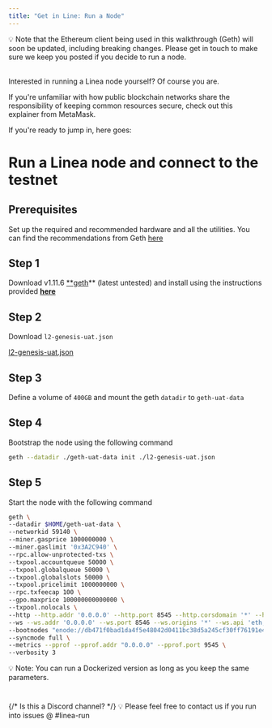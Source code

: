 ```yaml
---
title: "Get in Line: Run a Node"
---
```


<aside>
💡 Note that the Ethereum client being used in this walkthrough (Geth) will soon be updated, including breaking changes. Please get in touch to make sure we keep you posted if you decide to run a node.
</aside><br/>

Interested in running a Linea node yourself? Of course you are. 

If you're unfamiliar with how public blockchain networks share the responsibility of keeping common resources secure, check out this explainer from MetaMask. 

If you're ready to jump in, here goes:

# Run a Linea node and connect to the testnet

## Prerequisites

Set up the required and recommended hardware and all the utilities. You can find the recommendations from Geth [here](https://geth.ethereum.org/docs/getting-started/hardware-requirements)

## Step 1

Download v1.11.6 [**geth](https://geth.ethereum.org/downloads)** (latest untested) and install using the instructions provided [**here**](https://geth.ethereum.org/docs/getting-started/installing-geth)

## Step 2

Download `l2-genesis-uat.json`

[l2-genesis-uat.json](https://s3-us-west-2.amazonaws.com/secure.notion-static.com/fdc87be5-c9bd-4fa3-9db3-f1ab9ec832dc/l2-genesis-uat.json)

## Step 3

Define a volume of `400GB` and mount the geth `datadir` to `geth-uat-data`

## Step 4

Bootstrap the node using the following command

```bash
geth --datadir ./geth-uat-data init ./l2-genesis-uat.json
```

## Step 5

Start the node with the following command

```bash
geth \
--datadir $HOME/geth-uat-data \
--networkid 59140 \
--miner.gasprice 1000000000 \
--miner.gaslimit '0x3A2C940' \
--rpc.allow-unprotected-txs \
--txpool.accountqueue 50000 \
--txpool.globalqueue 50000 \
--txpool.globalslots 50000 \
--txpool.pricelimit 1000000000 \
--rpc.txfeecap 100 \
--gpo.maxprice 100000000000000 \
--txpool.nolocals \
--http --http.addr '0.0.0.0' --http.port 8545 --http.corsdomain '*' --http.api 'web3,eth,txpool,net' --http.vhosts='*' \
--ws --ws.addr '0.0.0.0' --ws.port 8546 --ws.origins '*' --ws.api 'eth,net,web3,txpool' \
--bootnodes "enode://db471f0bad1da4f5e48042d0411bc38d5a245cf30ff76191e454c9ff2e27e57d45009b9c6e50d582c44332b05f2d747a8e995aa20399e80c22b1abb069332dde@3.17.183.45:30303,enode://1b10ff18e0d5055111af8cffe083d8d123ebede1dd5d81b3f8ce069ead6f0e70ec3217a0fa163bebaf1cd87b78e8f630182d703e1aebde93996dd5f67fa89389@18.117.161.184:30303,enode://25a42af9d7573a6299b54bb3c2d6566e59079ab1b94b4d42aa44325252d85f45f0bfe8b40dd476a4ee30c7007b61ab34375875ffa668b73eccc9c32640b17e48@3.20.238.193:30303,enode://3dfed9020ade850dca85d2855d42bfb431d1dbfdaec529ad66773bff434e473c071849dddf9cd43f9c529777a384bf5293463baecd4aea7623e575877fd30024@3.18.97.19:30303,enode://68848179e1bfe737045d19734db8f83ce3f85739d551a1e4c4661486380f69677316445375323172e5fcdbd5e26ccbb94306b647b7ac0468de9e9e775a0fbed6@18.190.156.63:30303" \
--syncmode full \
--metrics --pprof --pprof.addr "0.0.0.0" --pprof.port 9545 \
--verbosity 3
```

<aside>
💡 Note: You can run a Dockerized version as long as you keep the same parameters.
</aside>
<br/>

### 

<aside>
{/* Is this a Discord channel? */}
💡 Please feel free to contact us if you run into issues @ #linea-run
</aside>
<br/>
